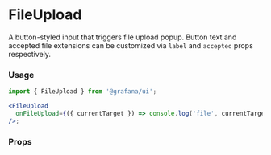 
# FileUpload

A button-styled input that triggers file upload popup. Button text and accepted file extensions can be customized via `label` and `accepted` props respectively.

### Usage

```jsx
import { FileUpload } from '@grafana/ui';

<FileUpload
  onFileUpload={({ currentTarget }) => console.log('file', currentTarget?.files && currentTarget.files[0])}
/>;
```

### Props

<ArgTypes of={FileUpload} />
